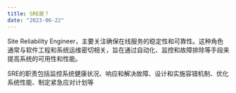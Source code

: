 ```yaml
---
title: SRE是？
date: "2023-06-22"
---
```


Site Reliability Engineer，主要关注确保在线服务的稳定性和可靠性。这种角色通常与软件工程和系统运维密切相关，旨在通过自动化、监控和故障排除等手段来提高系统的可用性和性能。

SRE的职责包括监控系统健康状况、响应和解决故障、设计和实施容错机制、优化系统性能、制定紧急应对计划等
